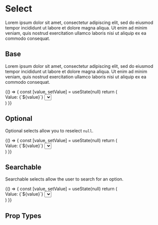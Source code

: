 
<Meta title='Components|Select' component={Select} />

# Select
Lorem ipsum dolor sit amet, consectetur adipiscing elit, sed do eiusmod tempor incididunt ut labore et dolore magna aliqua. Ut enim ad minim veniam, quis nostrud exercitation ullamco laboris nisi ut aliquip ex ea commodo consequat. 

## Base
Lorem ipsum dolor sit amet, consectetur adipiscing elit, sed do eiusmod tempor incididunt ut labore et dolore magna aliqua. Ut enim ad minim veniam, quis nostrud exercitation ullamco laboris nisi ut aliquip ex ea commodo consequat. 

<Preview>
  <Story name='Base'>
    {() => {
      const [value, setValue] = useState(null)
      return (
        <div>
          <Text>Value: {`${value}`}</Text>
          <Select id={'select'} options={[{ label: 'Option 1', value: 'option-1' },{ label: 'Option 2', value: 'option-2' }]} value={value} onChange={setValue} />
        </div>
      )
    }}
  </Story>
</Preview>

## Optional
Optional selects allow you to reselect `null`.

<Preview>
  <Story name='Optional'>
    {() => {
      const [value, setValue] = useState(null)
      return (
        <div>
          <Text>Value: {`${value}`}</Text>
          <Select id={'select'} options={[{ label: 'Option 1', value: 'option-1' },{ label: 'Option 2', value: 'option-2' }]} value={value} optional onChange={setValue} />
        </div>
      )
    }}
  </Story>
</Preview>

## Searchable
Searchable selects allow the user to search for an option.

<Preview>
  <Story name='Searchable'>
    {() => {
      const [value, setValue] = useState(null)
      return (
        <div>
          <Text>Value: {`${value}`}</Text>
          <Select id={'select'} options={[{ label: 'Option 1', value: 'option-1' },{ label: 'Option 2', value: 'option-2' }]} value={value} searchable onChange={setValue} />
        </div>  
      )
    }}
  </Story>
</Preview>

## Prop Types

<Props of={Select} />